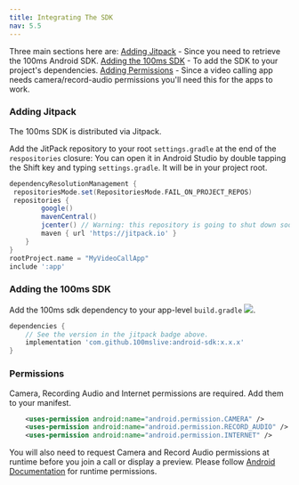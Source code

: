 ```yaml
---
title: Integrating The SDK
nav: 5.5
---
```


Three main sections here are:
[Adding Jitpack](#adding-jitpack) - Since you need to retrieve the 100ms Android SDK.
[Adding the 100ms SDK](#adding-the-100ms-sdk) - To add the SDK to your project's dependencies.
[Adding Permissions](#permissions) - Since a video calling app needs camera/record-audio permissions you'll need this for the apps to work.

### Adding Jitpack

The 100ms SDK is distributed via Jitpack.

Add the JitPack repository to your root `settings.gradle` at the end of the `respositories` closure:
You can open it in Android Studio by double tapping the Shift key and typing `settings.gradle`. It will be in your project root.

```json{7}:settings.gradle
dependencyResolutionManagement {
 repositoriesMode.set(RepositoriesMode.FAIL_ON_PROJECT_REPOS)
 repositories {
        google()
        mavenCentral()
        jcenter() // Warning: this repository is going to shut down soon
        maven { url 'https://jitpack.io' }
    }
}
rootProject.name = "MyVideoCallApp"
include ':app'

```

### Adding the 100ms SDK
Add the 100ms sdk dependency to your app-level `build.gradle` [![](https://jitpack.io/v/100mslive/android-sdk.svg)](https://jitpack.io/#100mslive/android-sdk).

```json{3,4}:build.gradle
dependencies {
    // See the version in the jitpack badge above.
    implementation 'com.github.100mslive:android-sdk:x.x.x' 
}
```

### Permissions

Camera, Recording Audio and Internet permissions are required. Add them to your manifest.

```xml:AndroidManifest.xml
    <uses-permission android:name="android.permission.CAMERA" />
    <uses-permission android:name="android.permission.RECORD_AUDIO" />
    <uses-permission android:name="android.permission.INTERNET" />
```

You will also need to request Camera and Record Audio permissions at runtime before you join a call or display a preview. Please follow [Android Documentation](https://developer.android.com/training/permissions/requesting#request-permission) for runtime permissions.
